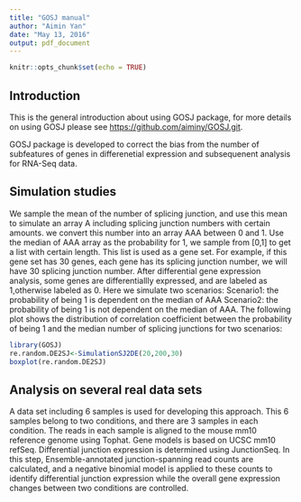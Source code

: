 ```yaml
---
title: "GOSJ manual"
author: "Aimin Yan"
date: "May 13, 2016"
output: pdf_document
---
```


```r
knitr::opts_chunk$set(echo = TRUE)
```

## Introduction

This is the general introduction about using GOSJ package, for more details on using GOSJ please see <https://github.com/aiminy/GOSJ.git>.

GOSJ package is developed to correct the bias from the number of subfeatures of genes in differenetial expression and subsequenent analysis for RNA-Seq data. 

## Simulation studies

We sample the mean of the number of splicing junction, and use this mean to simulate an array A including splicing junction numbers with certain amounts. we convert this number into an array AAA between 0 and 1. Use the median of AAA array as the probability for 1, we sample from [0,1] to get a list with certain length. This list is used as
a gene set. For example, if this gene set has 30 genes, each gene has its splicing junction number, we will have 30 splicing junction number. After differential gene expression analysis, some genes are differentiallly expressed, and are labeled as 1,otherwise labeled as 0. Here we simulate two scenarios:
Scenario1: the probability of being 1 is dependent on the median of AAA
Scenario2: the probability of being 1 is not dependent on the median of AAA. The following plot shows the distribution of correlation coefficient between the probability of being 1 and the median number of splicing junctions for two scenarios:


```r
library(GOSJ)
re.random.DE2SJ<-SimulationSJ2DE(20,200,30)
boxplot(re.random.DE2SJ)
```

## Analysis on several real data sets
A data set including 6 samples is used for developing this approach. This 6 samples belong to two conditions, and there are 3 samples in each condition. The reads in each sample is aligned to the mouse mm10 reference genome using Tophat. Gene models is based on UCSC mm10 refSeq. Differential junction expression is determined using JunctionSeq. In this step, Ensemble-annotated junction-spanning read counts are calculated, and a negative binomial model is applied to these counts to identify differential junction expression while the overall gene expression changes between two conditions are controlled.
```r

```



